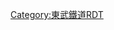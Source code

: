 {{Routemap|inline=<includeonly>yes</includeonly>|collapse=yes|title=伊勢崎線|title-bg=#f00|title-color=white|map=
tSTR!~POINTERg@fq\tSTR+l\~~ ~~[[都營地下鐵|都營]][[淺草線]]
tBHF!~HUBaq\tKBHFe!~HUBlg\~~ ~~[[東京地下鐵]][[銀座線]]
tSTR\KBHFa!~HUBe\~~0.0~~TS-01 '''[[淺草站|淺草]]'''~~[[Image:BSicon_exTRAM.svg|14px|都電]]''[[東京都電車|都電]]''
tKRZW\hKRZWae\~~ ~~{{link-ja|隅田川橋樑 (東武伊勢崎線)|隅田川橋梁 (東武伊勢崎線)|隅田川橋樑}}~~[[隅田川]]
tSKRZ-A\SKRZ-Au\~~ ~~[[首都高速6號向島線]]
tSTR\eBHF\~~0.5~~''[[隅田公園站|隅田公園]]''~~<ref group="圖">1943年休止，1958年廢除</ref>
tHST\STR\~~ ~~[[本所吾妻橋站|本所吾妻橋]]
tSTR\tSTR\STR\\~~ ~~[[東京地下鐵]][[半藏門線]]<ref group="直通先" name="chokutsu">列車直通如下</ref>
tSTR\tSTR\BHF\\~~1.1~~TS-02 '''[[東京晴空塔站|東京晴空塔]]'''~~[[Image:BSicon_exTRAM.svg|14px|都電]]''都電''
tSTRl\tTBHFt\KRZt\tSTR+r\~~(1.1)~~TS-03 '''[[押上站|押上〈晴空塔前〉]]'''
tSTRe!~POINTERg@fq\STR\tSTR~~ ~~[[京成電鐵|京成]][[押上線]]
eBHF!~HUBaq\eBHF!~HUBeq\tSTR~~1.7~~''{{link-ja|請地站|請地駅|請地}}''~~-1949
STR+l\STRr\STR\tSTR\~~ ~~''{{link-ja|京成請地站|京成請地駅|京成請地}}''
KRZo\ABZq+r\ABZg+r\tSTRe\~~ ~~[[龜戶線]]
STR\KBHFe!~HUBaq\XBHF-L!~HUBq\XBHF-R!~HUBeq\~~2.4~~TS-04 '''[[曳舟站|曳舟]]'''
HST\\ABZg+l\STRr\~~ ~~[[京成曳舟站|京成曳舟]]
STRr\\STR\\~~ ~~京成押上線
HUBrg\BHF!~HUBeq\~~3.2~~TS-05 '''[[東向島站|東向島]]'''
exBHFq!~HUBe\eKRZu\~~ ~~''京成玉之井''
STR~~ ~~京成''[[白鬚線]]''
BHF~~4.2~~TS-06 '''[[鐘淵站|鐘淵]]'''
SKRZ-Au~~ ~~首都高速6號向島線
BHF~~5.3~~TS-07 '''[[堀切站|堀切]]'''
\KRZu\STR+r~~ ~~京成[[京成本線|本線]]
\BHF!~HUBaq\BHF!~HUBeq~~6.0~~TS-08 '''[[牛田站 (東京都)|牛田]]'''
\STR\STR~~ ~~[[京成關屋站|京成關屋]]
\\eABZg+l\eKRZ\exKDSTeq~~ ~~''千住''~~-1987
\STR\STRl
eDST~~6.5~~''千住分岔點''~~<ref group="圖">1987年廢除。舊{{link-ja|中千住站|中千住駅|中千住}}</ref>
STRc2\STR3\
\ABZ+1l\STRq!~STRc4\STRq\STRq~~ ~~東京地下鐵[[日比谷線]]<ref group="直通先" name="chokutsu" />
\STR\STR+l\tSTRaq\tSTRq~~ ~~[[首都圈新都市鐵道]][[筑波快線]]
\STR\STR\STR+l\STRq~~ ~~[[常磐快速線|常磐線（快速）]]
\STR\STR\STR\tSTR+l~~ ~~東京地下鐵[[千代田線]]
\BHF!~HUBaq\BHF!~HUBq\BHF!~HUBq\tBHF!~HUBeq~~7.1~~TS-09 '''[[北千住站|北千住]]'''
\STR\STR\STR\tSTRe
\hKRZWae\hKRZWae\hKRZWae\hKRZWae~~ ~~荒川橋樑~~[[荒川 (關東)|荒川]]
\SKRZ-Au\SKRZ-Au\SKRZ-Au\SKRZ-Au~~ ~~[[首都高速中央環狀線]]
\BHF\tSTRa\STR\STR~~8.2~~TS-10 '''[[小菅站|小菅]]'''
\STR2\STRc3!~tSTR\STR\STR
\STRc1!~tSTRq\tSTRr!~STR+4\STR\STR~~ ~~首都圈新都市鐵道筑波快線
\STRq\KRZo\STRr\STR~~ ~~常磐線（快速）
\STRq\KRZo\STRq\STRr~~ ~~東京地下鐵千代田線
BHF~~9.3~~TS-11 '''[[五反野站|五反野]]'''
BHF~~10.5~~TS-12 '''[[梅島站|梅島]]'''
\eABZg+l\exKDSTeq~~ ~~''{{link-ja|東武鐵道西新井工場|東武鉄道西新井工場|西新井工場}}''~~-2004
BHF~~11.3~~TS-13 '''[[西新井站|西新井]]'''
\ABZgl\STRq~~ ~~[[大師線 (東武鐵道)|大師線]]
\STR\KBSTa~~ ~~東京地下鐵{{link-ja|竹之塚檢車區|竹ノ塚検車区}}
\ABZg+l\STRr
BHF~~13.4~~TS-14 '''[[竹之塚站|竹之塚]]'''
BHF~~15.9~~TS-15 '''[[谷塚站|谷塚]]'''
BHF~~17.5~~TS-16 '''[[草加站|草加]]'''
eDST~~18.9~~''草加荷扱所''~~-1973
BHF~~19.2~~TS-17 '''[[獨協大學前站|獨協大學前〈草加松原〉]]'''
SKRZ-Au~~ ~~[[東京外環自動車道]]
BHF~~20.5~~TS-18 '''[[新田站 (埼玉縣)|新田]]'''
BHF~~21.9~~TS-19 '''[[蒲生站|蒲生]]'''
HUBrg\BHF!~HUBeq\~~22.9~~TS-20 '''[[新越谷站|新越谷]]'''
BHFq!~HUBe\KRZo\~~ ~~[[南越谷站|南越谷]]
STR~~ ~~[[武藏野線]]
BHF~~24.4~~TS-21 '''[[越谷站|越谷]]'''
BHF~~26.0~~TS-22 '''[[北越谷站|北越谷]]'''
BHF~~28.5~~TS-23 '''[[大袋站|大袋]]'''
BHF~~29.8~~TS-24 '''[[千間台站|千間台]]'''
BHF~~31.1~~TS-25 '''[[武里站|武里]]'''
BHF~~33.0~~TS-26 '''[[一之割站|一之割]]'''
\KRZu\STR+r~~ ~~[[野田線]]
\ABZg+l\STRr
BHF~~35.3~~TS-27 '''[[春日部站|春日部]]'''
ABZgl~~ ~~野田線
BHF~~36.8~~TS-28 '''[[北春日部站|北春日部]]'''
KDSTaq\ABZgr\~~ ~~{{link-ja|南栗橋車輛管區|南栗橋車両管区}}春日部支所
BHF~~38.4~~TS-29 '''[[姬宮站|姬宮]]'''
BHF~~41.0~~TS-30 '''[[東武動物公園站|東武動物公園]]'''
\eABZg+l\exKDSTeq~~ ~~''{{link-ja|東武鐵道杉戶工場|東武鉄道杉戸工場|杉戶工場}}''~~-2004
STRq\ABZgr\~~ ~~[[日光線 (東武鐵道)|日光線]]<ref group="直通先" name="chokutsu" />
BHF~~43.9~~TI-01 '''[[和戶站|和戶]]'''
\STR\STR+l
STR+l\KRZu\KRZu~~ ~~[[東北新幹線]]
STRr\BHF!~HUBaq\BHF!~HUBeq~~47.7~~TI-02 '''[[久喜站|久喜]]'''
STRq\KRZo\STRr~~ ~~[[宇都宮線]]（[[東北本線]]）
BHF~~52.1~~TI-03 '''[[鷲宮站|鷲宮]]'''
SKRZ-Au~~ ~~[[東北自動車道]]
BHF~~54.8~~TI-04 '''[[花崎站|花崎]]'''
BHF~~58.5~~TI-05 '''[[加須站|加須]]'''
BHF~~63.1~~TI-06 '''[[南羽生站|南羽生]]'''
\ABZgl\STR+r
\BHF!~HUBaq\BHF!~HUBeq~~66.2~~TI-07 '''[[羽生站|羽生]]'''
\STR\STRl~~ ~~[[秩父鐵道]][[秩父本線]]
eBHF~~ ~~''川俁''~~（舊）-1907
hKRZWae~~ ~~利根川橋樑~~[[利根川]]
BHF~~70.5~~TI-08 '''[[川俁站|川俁]]'''~~（現）1907-
BHF~~72.4~~TI-09 '''[[茂林寺前站|茂林寺前]]'''
BHF~~74.6~~TI-10 '''[[館林站|館林]]'''
STRq\ABZglr\STR+r~~ ~~[[佐野線]]<ref group="直通先" name="chokutsu" />
\STR\STR~~ ~~[[小泉線]]
\BHF\LSTR~~78.6~~TI-11 '''[[多多良站|多多良]]'''
\BHF\LSTR~~81.8~~TI-12 '''[[縣站|縣]]'''
\BHF\LSTR~~83.9~~TI-13 '''[[福居站|福居]]'''
\BHF\LSTR~~85.1~~TI-14 '''[[東武和泉站|東武和泉]]'''
\BHF\LSTR~~86.8~~TI-15 '''[[足利市站|足利市]]'''
\BHF\LSTR~~88.5~~TI-16 '''[[野州山邊站|野州山邊]]'''
\eBHF\LSTR~~ ~~''競馬場前''~~-1939
\BHF\LSTR~~91.8~~TI-17 '''[[韮川站|韮川]]'''
\ABZg+l\STRr~~ ~~小泉線
BHF~~94.7~~TI-18 '''[[太田站 (群馬縣)|太田]]'''
STRq\ABZgr\~~ ~~[[桐生線]]<ref group="直通先" name="chokutsu" />
BHF~~97.8~~TI-19 '''[[細谷站 (群馬縣)|細谷]]'''
BHF~~101.2~~TI-20 '''[[木崎站|木崎]]'''
BHF~~104.1~~TI-21 '''[[世良田站|世良田]]'''
BHF~~106.3~~TI-22 '''[[境町站|境町]]'''
BHF~~110.0~~TI-23 '''[[剛志站|剛志]]'''
BHF~~113.3~~TI-24 '''[[新伊勢崎站|新伊勢崎]]'''
STR+r\STR\~~ ~~[[兩毛線]]
BHF!~HUBaq\KBHFe!~HUBeq\~~114.5~~TI-25 '''[[伊勢崎站|伊勢崎]]'''
STR\\~~ ~~兩毛線
|map2=
~~ ~~<references group="直通先" />
KHSTa~~ ~~[[中央林間站|中央林間]]
STR~~ ~~[[東急電鐵|東急]][[田園都市線]]
HST~~ ~~[[澀谷站|澀谷]]
\STRl!~POINTER+3\ABZg+r~~ ~~地下鐵半藏門線
\\BHF~~ ~~押上=東京晴空塔
\\\STR\HST~~ ~~[[中目黑站|中目黑]]
\\\ABZg+l\STRr!~POINTERg@f~~ ~~地下鐵日比谷線
\\BHF~~ ~~北千住
\\STR
\\BHF~~ ~~東武動物公園
\STR+l!~POINTERf@g\ABZgr~~ ~~日光線
\HST\STR~~ ~~[[南栗橋站|南栗橋]]
\HST\STR~~ ~~[[新栃木站|新栃木]]
STR+l!~POINTERf@g\ABZgr\STR~~ ~~[[宇都宮線 (東武鐵道)|宇都宮線]]
KHSTe\STR\STR~~ ~~[[東武宇都宮站|東武宇都宮]]
\HST\STR~~ ~~[[下今市站|下今市]]
STR+l!~POINTERf@g\ABZgr\STR~~[[鬼怒川線]]
STR\KHSTe\STR~~ ~~[[東武日光站|東武日光]]
HST\\STR~~ ~~[[新藤原站|新藤原]]
STR\\STR~~ ~~[[野岩鐵道]][[會津鬼怒川線]]
HST\\STR~~ ~~[[會津高原尾瀨口站|會津高原尾瀨口]]
STR\\STR~~ ~~[[會津鐵道]][[會津線]]
HST\\STR~~ ~~[[會津田島站|會津田島]]
\\BHF~~ ~~館林
\STR+l!~POINTERf@g\ABZgr~~ ~~佐野線
\KHSTe\STR~~ ~~[[葛生站|葛生]]
\\BHF~~ ~~太田
\STR+l!~POINTERf@g\ABZgr~~ ~~桐生線
KHSTe~~ ~~[[赤城站|赤城]]
|bottom={{navbar|東武鐵道RDT/伊勢崎線}}
}}<noinclude>{{rdt intro|[[伊勢崎線|東武鐵道伊勢崎線]]}}
<references group="圖" />

[[Category:東武鐵道RDT]]
[[Category:伊勢崎線| ]]

</noinclude>